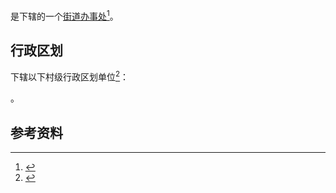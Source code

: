 {{中国乡级行政区|41/08/23/003/000}}

'''{{PAGENAMEBASE}}'''是{{PRC admin/fullname|41/08/23/003/000|3}}下辖的一个[[街道办事处|街道办事处]]<ref>{{PRC admin/ref sgc|{{PRC admin/parent|41/08/23/003/000}}}}</ref>。

== 行政区划 ==
{{PAGENAMEBASE}}下辖以下村级行政区划单位<ref>{{PRC admin/ref sgc|41/08/23/003/000}}</ref>：

{{PRC admin/children|41/08/23/003/000}}。

== 参考资料 ==
{{reflist}}

{{河南行政区划小作品}}
{{PRC admin/navcat|41/08/23/003/000}}